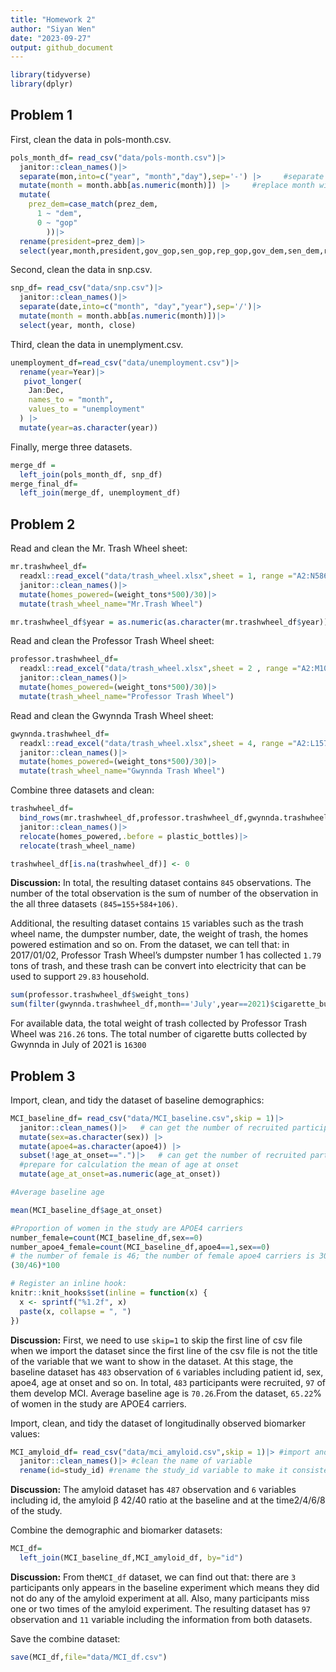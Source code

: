 ```yaml
---
title: "Homework 2"
author: "Siyan Wen"
date: "2023-09-27"
output: github_document
---
```

```r
library(tidyverse)
library(dplyr)
```
## Problem 1
First, clean the data in pols-month.csv.
```r
pols_month_df= read_csv("data/pols-month.csv")|> 
  janitor::clean_names()|>
  separate(mon,into=c("year", "month","day"),sep='-') |>     #separate by"-"
  mutate(month = month.abb[as.numeric(month)]) |>     #replace month with name
  mutate(
    prez_dem=case_match(prez_dem,
      1 ~ "dem",
      0 ~ "gop"
        ))|>
  rename(president=prez_dem)|>
  select(year,month,president,gov_gop,sen_gop,rep_gop,gov_dem,sen_dem,rep_dem)
```
Second, clean the data in snp.csv.
```r
snp_df= read_csv("data/snp.csv")|>
  janitor::clean_names()|>
  separate(date,into=c("month", "day","year"),sep='/')|>
  mutate(month = month.abb[as.numeric(month)])|>
  select(year, month, close) 
```
Third, clean the data in unemplyment.csv.
```r
unemployment_df=read_csv("data/unemployment.csv")|>
  rename(year=Year)|>
   pivot_longer(
    Jan:Dec, 
    names_to = "month",
    values_to = "unemployment"
  ) |>
  mutate(year=as.character(year))
```
Finally, merge three datasets.
```r
merge_df = 
  left_join(pols_month_df, snp_df)
merge_final_df=
  left_join(merge_df, unemployment_df)
```

## Problem 2
Read and clean the Mr. Trash Wheel sheet:
```r
mr.trashwheel_df=
  readxl::read_excel("data/trash_wheel.xlsx",sheet = 1, range ="A2:N586")|>
  janitor::clean_names()|>
  mutate(homes_powered=(weight_tons*500)/30)|>
  mutate(trash_wheel_name="Mr.Trash Wheel")

mr.trashwheel_df$year = as.numeric(as.character(mr.trashwheel_df$year))
```
Read and clean the Professor Trash Wheel sheet:
```r
professor.trashwheel_df=
  readxl::read_excel("data/trash_wheel.xlsx",sheet = 2 , range ="A2:M108")|>
  janitor::clean_names()|>
  mutate(homes_powered=(weight_tons*500)/30)|>
  mutate(trash_wheel_name="Professor Trash Wheel")
```
Read and clean the Gwynnda Trash Wheel sheet:
```r
gwynnda.trashwheel_df=
  readxl::read_excel("data/trash_wheel.xlsx",sheet = 4, range ="A2:L157")|>
  janitor::clean_names()|>
  mutate(homes_powered=(weight_tons*500)/30)|>
  mutate(trash_wheel_name="Gwynnda Trash Wheel")
```
Combine three datasets and clean:
```r
trashwheel_df=
  bind_rows(mr.trashwheel_df,professor.trashwheel_df,gwynnda.trashwheel_df)|>
  janitor::clean_names()|>
  relocate(homes_powered,.before = plastic_bottles)|>
  relocate(trash_wheel_name)

trashwheel_df[is.na(trashwheel_df)] <- 0
```
**Discussion:**
In total, the resulting dataset contains `845` observations. The number of the total observation is the sum of number of the observation in the all three datasets `(845=155+584+106)`.  

Additional, the resulting dataset contains `15` variables such as the trash wheel name, the dumpster number, date, the weight of trash, the homes powered estimation and so on. From the dataset, we can tell that: in 2017/01/02, Professor Trash Wheel's dumpster number 1 has collected `1.79` tons of trash, and these trash can be convert into electricity that can be used to support `29.83` household.  
```r
sum(professor.trashwheel_df$weight_tons)
sum(filter(gwynnda.trashwheel_df,month=='July',year==2021)$cigarette_butts)
```
For available data, the total weight of trash collected by Professor Trash Wheel was `216.26` tons. The total number of cigarette butts collected by Gwynnda in July of 2021 is `16300`


## Problem 3
Import, clean, and tidy the dataset of baseline demographics:
```r
MCI_baseline_df= read_csv("data/MCI_baseline.csv",skip = 1)|> 
  janitor::clean_names()|>   # can get the number of recruited participants
  mutate(sex=as.character(sex)) |>
  mutate(apoe4=as.character(apoe4)) |>
  subset(!age_at_onset==".")|>   # can get the number of recruited participants that develop MCI
  #prepare for calculation the mean of age at onset
  mutate(age_at_onset=as.numeric(age_at_onset))
```
```r
#Average baseline age

mean(MCI_baseline_df$age_at_onset)

#Proportion of women in the study are APOE4 carriers
number_female=count(MCI_baseline_df,sex==0)
number_apoe4_female=count(MCI_baseline_df,apoe4==1,sex==0)
# the number of female is 46; the number of female apoe4 carriers is 30.
(30/46)*100

```

```r
# Register an inline hook:
knitr::knit_hooks$set(inline = function(x) {
  x <- sprintf("%1.2f", x)
  paste(x, collapse = ", ")
})
```
**Discussion:**
First, we need to use `skip=1` to skip the first line of csv file when we import the dataset since the first line of the csv file is not the title of the variable that we want to show in the dataset. At this stage, the baseline dataset has `483` observation of `6` variables including patient id, sex, apoe4, age at onset and so on. In total, `483` participants were recruited, `97` of them develop MCI. Average baseline age is `70.26`.From the dataset, `65.22 `% of women in the study are APOE4 carriers.  


Import, clean, and tidy the dataset of longitudinally observed biomarker values:
```r
MCI_amyloid_df= read_csv("data/mci_amyloid.csv",skip = 1)|> #import and skip the first line of dataset
  janitor::clean_names()|> #clean the name of variable
  rename(id=study_id) #rename the study_id variable to make it consistent with previous dataset
```
**Discussion:**
The amyloid dataset has `487` observation and `6` variables including id, the amyloid β
 42/40 ratio at the baseline and at the time2/4/6/8 of the study.
 
Combine the demographic and biomarker datasets:
```r
MCI_df=
  left_join(MCI_baseline_df,MCI_amyloid_df, by="id")
```
**Discussion:**
From the`MCI_df` dataset, we can find out that: there are `3` participants only appears in the baseline experiment which means they did not do any of the amyloid experiment at all. Also, many participants miss one or two times of the amyloid experiment. The resulting dataset has `97` observation and `11` variable including the information from both datasets.   

Save the combine dataset:
```r
save(MCI_df,file="data/MCI_df.csv")
```

 
 
 
 